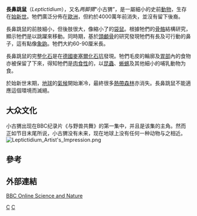 {{Automatic taxobox
| taxon = Leptictidium
| authority = 
| fossil_range = [[始新世|始新世]]<ref name=McK&B>{{cite book en | author = McKenna, M. C, and S. K. Bell | year = 1997 | title = Classification of Mammals Above the Species Level | publisher = Columbia University Press | id = ISBN 023111012X}}</ref>, {{fossilrange|50|35}}
| image = Leptictidium auderiense skeleton.JPG
| subdivision_ranks = [[種|種]]
| subdivision = 
* ''L. auderiense''
* ''L. nasutum''
* ''L. tobieni''
* ''L. sigei''
* ''L. ginsburgi''
* ''L.'' aff. ''sigei''
}}
'''長鼻跳鼠'''（''Leptictidium''），又名''两脚猬''“小古猬”，是一屬細小的史前[[動物|動物]]，生存在[[始新世|始新世]]。牠們廣泛分佈在[[歐洲|歐洲]]，但約於4000萬年前消失，並沒有留下後裔。

長鼻跳鼠的前肢細小，但後肢很大，像縮小了的[[袋鼠|袋鼠]]。根據牠們的[[骨骼|骨骼]]結構研究，顯示牠們是以跳躍來移動。同時期，基於[[頭顱骨|頭顱骨]]的研究發現牠們有長及可行動的鼻子，這有點像[[象鼩|象鼩]]。牠們大約60-90厘米長。

長鼻跳鼠的完整[[化石|化石]]是在[[德國|德國]][[麥塞爾化石坑|麥塞爾化石坑]]發現。牠們毛皮的輪廓及[[胃部|胃部]]內的食物亦被保留了下來，得知牠們是[[肉食性|肉食性]]的，以[[昆蟲|昆蟲]]、[[蜥蜴|蜥蜴]]及其他細小的哺乳動物为食。

於始新世末期，[[地球|地球]]的[[氣候|氣候]]開始漸冷，最終很多[[熱帶|熱帶]][[森林|森林]]亦消失。長鼻跳鼠不能適應這個環境而滅絕。

==大众文化==
小古猬出现在BBC纪录片《与野兽共舞》的第一集中，并且是该集的主角。然而正如节目末尾所说，小古猬没有未来，现在地球上没有任何一种动物与之相近。
[[File:Leptictidium_Artist's_Impression.png|thumb]]

==參考==
{{reflist}}

==外部連結==
[https://web.archive.org/web/20050407181747/http://www.bbc.co.uk/beasts/evidence/prog1/page5_2.shtml BBC Online Science and Nature]
{{真獸下綱|E.}}
{{Taxonbar}}
[[Category:麗蝟目|C]]
[[Category:始新世哺乳類|C]]